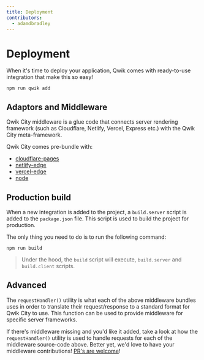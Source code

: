 ```yaml
---
title: Deployment
contributors:
  - adamdbradley
---
```


# Deployment

When it's time to deploy your application, Qwik comes with ready-to-use integration that make this so easy!

```shell
npm run qwik add
```

## Adaptors and Middleware

Qwik City middleware is a glue code that connects server rendering framework (such as Cloudflare, Netlify, Vercel, Express etc.) with the Qwik City meta-framework.

Qwik City comes pre-bundle with:

- [cloudflare-pages](../cloudflare-pages/index.mdx)
- [netlify-edge](../netlify-edge/index.mdx)
- [vercel-edge](../vercel-edge/index.mdx)
- [node](../node/index.mdx)

## Production build

When a new integration is added to the project, a `build.server` script is added to the `package.json` file. This script is used to build the project for production.

The only thing you need to do is to run the following command:

```shell
npm run build
```

> Under the hood, the `build` script will execute, `build.server` and `build.client` scripts.

## Advanced

The `requestHandler()` utility is what each of the above middleware bundles uses in order to translate their request/response to a standard format for Qwik City to use. This function can be used to provide middleware for specific server frameworks.

If there's middleware missing and you'd like it added, take a look at how the `requestHandler()` utility is used to handle requests for each of the middleware source-code above. Better yet, we'd love to have your middleware contributions! [PR's are welcome](https://github.com/BuilderIO/qwik/tree/main/packages/qwik-city/middleware)!
